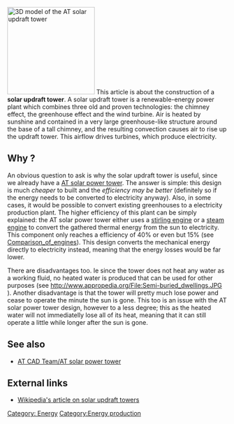 
[[File:AT_solar_updraft_tower.png|thumb|right|200px|3D model of the AT solar updraft tower]]
This article is about the construction of a '''solar updraft tower'''. A solar updraft tower is a renewable-energy power plant which combines three old and proven technologies: the chimney effect, the greenhouse effect and the wind turbine. Air is heated by sunshine and contained in a very large greenhouse-like structure around the base of a tall chimney, and the resulting convection causes air to rise up the updraft tower. This airflow drives turbines, which produce electricity.

==Why ?==
An obvious question to ask is why the solar updraft tower is useful, since we already have a [[AT solar power tower]]. The answer is simple: this design is much ''cheaper'' to built and the ''efficiency may be better'' (definitely so if the energy needs to be converted to electricity anyway). Also, in some cases, it would be possible to convert existing greenhouses to a electricity production plant. The higher efficiency of this plant can be simply explained: the AT solar power tower either uses a [[stirling engine]] or a [[steam engine]] to convert the gathered thermal energy from the sun to electricity. This component only reaches a efficiency of 40% or even but 15% (see [[Comparison_of_engines]]). This design converts the mechanical energy directly to electricity instead, meaning that the energy losses would be far lower. 

There are disadvantages too. Ie since the tower does not heat any water as a working fluid, no heated water is produced that can be used for other purposes (see http://www.appropedia.org/File:Semi-buried_dwellings.JPG ). Another disadvantage is that the tower will pretty much lose power and cease to operate the minute the sun is gone. This too is an issue with the AT solar power tower design, however to a less degree; this as the heated water will not immediatelly lose all of its heat, meaning that it can still operate a little while longer after the sun is gone.

==See also==
* [[AT CAD Team/AT solar power tower]]

==External links==
* [http://en.wikipedia.org/wiki/Solar_updraft_tower Wikipedia's article on solar updraft towers]

[[Category: Energy]]
[[Category:Energy production]]